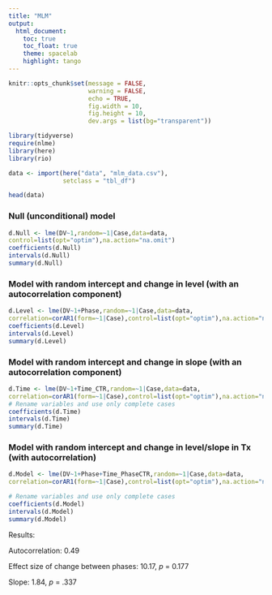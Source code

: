 ```yaml
---
title: "MLM"
output:
  html_document:
    toc: true
    toc_float: true
    theme: spacelab
    highlight: tango
---
```


```r
knitr::opts_chunk$set(message = FALSE,
                      warning = FALSE,
                      echo = TRUE,
                      fig.width = 10,
                      fig.height = 10,
                      dev.args = list(bg="transparent"))

library(tidyverse)
require(nlme)
library(here)
library(rio)

data <- import(here("data", "mlm_data.csv"),
               setclass = "tbl_df") 

head(data)
```


### Null (unconditional) model

```r
d.Null <- lme(DV~1,random=~1|Case,data=data,
control=list(opt="optim"),na.action="na.omit")
coefficients(d.Null)
intervals(d.Null)
summary(d.Null)
```


### Model with random intercept and change in level (with an autocorrelation component)
```r
d.Level <- lme(DV~1+Phase,random=~1|Case,data=data,
correlation=corAR1(form=~1|Case),control=list(opt="optim"),na.action="na.omit")
coefficients(d.Level)
intervals(d.Level)
summary(d.Level)
```


### Model with random intercept and change in slope (with an autocorrelation component)
```r
d.Time <- lme(DV~1+Time_CTR,random=~1|Case,data=data,
correlation=corAR1(form=~1|Case),control=list(opt="optim"),na.action="na.omit")
# Rename variables and use only complete cases
coefficients(d.Time)
intervals(d.Time)
summary(d.Time)
```


### Model with random intercept and change in level/slope in Tx (with autocorrelation)
```r
d.Model <- lme(DV~1+Phase+Time_PhaseCTR,random=~1|Case,data=data,
correlation=corAR1(form=~1|Case),control=list(opt="optim"),na.action="na.omit")

# Rename variables and use only complete cases
coefficients(d.Model)
intervals(d.Model)
summary(d.Model)
```

Results: 

Autocorrelation: 0.49 

Effect size of change between phases: 10.17, *p* = 0.177

Slope: 1.84, *p* = .337


